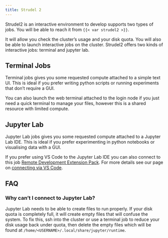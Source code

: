 ```yaml
---
title: Strudel 2
---
```


Strudel2 is an interactive environment to develop supports two types of jobs. You will be able to reach it from `{{< var strudel2 >}}`.

It will allow you check the cluster's usage and your disk quota. You will also be able to launch interactive jobs on the cluster. Strudel2 offers two kinds of interactive jobs: terminal and jupyter lab.

## Terminal Jobs
Terminal jobs gives you some requested compute attached to a simple text UI. This is ideal if you prefer writing python scripts or running experiments that don't require a GUI. 

You can also launch the web terminal attached to the login node if you just need a quick terminal to manage your files, however this is a shared resource with limited compute.

## Jupyter Lab
Jupyter Lab jobs gives you some requested compute attached to a Jupyter Lab IDE. This is ideal if you prefer experimenting in python notebooks or visualising data with a GUI.

If you prefer using VS Code to the Jupyter Lab IDE you can also connect to this job [Remote Development Extension Pack](https://aka.ms/vscode-remote/download/extension). For more details see our page on [connecting via VS Code](/connecting/vscode.qmd).


## FAQ
### Why can't I connect to Jupyter Lab?
Jupyter Lab needs to be able to create files to run properly. If your disk quota is completely full, it will create empty files that will confuse the system. To fix this, ssh into the cluster or use a terminal job to reduce your disk usage back under quota, then delete the empty files which will be found at `/home/<USERNAME>/.local/share/jupyter/runtime`.